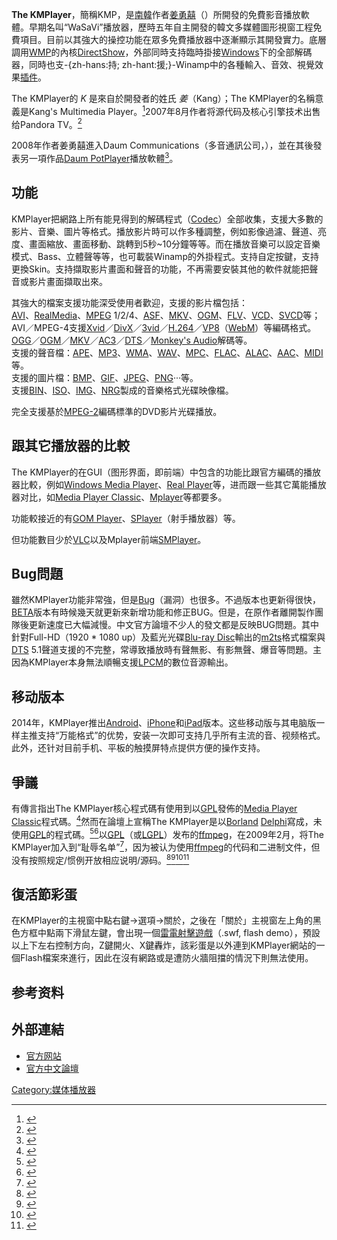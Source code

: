 {{NoteTA
|G1=IT
}}
{{For|[[KDE|KDE]]中的媒体播放器|KMPlayer}}
{{Infobox_Software
| name = The KMPlayer
| logo = The KMPlayer icon (since v3.2).png
| screenshot =
| caption = The KMPlayer 3.7
| developer = {{flagicon|Republic of Korea}}姜勇囍
| frequently_updated = yes<!--發佈版本更新？請不要編輯本頁，只須點按版本號碼！-->
| operating_system =
{{ubl
|[[Microsoft_Windows|Microsoft Windows]]（[[Windows_2000|Windows 2000]]及其以上）
|[[OS_X|OS X]]（OS X 10.6及其以上）
|[[Android|Android]]（Android 4.0.3及其以上）
|[[iOS|iOS]]（iOS 7及其以上）
}}
| programming language = [[Delphi|Delphi]]、[[C++Builder|C++Builder]]、[[Netwide_Assembler|Netwide Assembler]]和[[Visual_C++|Visual C++]]
| language count = 36
| language = 英语，阿尔巴尼亚语，阿拉伯语，白俄罗斯语，巴西葡萄牙语，保加利亚语，中文，捷克语，荷兰语，芬兰语，法语，德语，希伯来语，匈牙利语，意大利语，日语，韩语（默认），波斯语，波兰语，葡萄牙语，罗马尼亚语，俄语，西班牙语，瑞典语，泰语，土耳其语，乌克兰语和越南语
| genre = [[媒体播放器|媒体播放器]]
| license = [[免费软件|免费软件]]
| website = http://www.kmplayer.com/
}}

'''The KMPlayer'''，簡稱KMP，是[[南韓|南韓]]作者[[姜勇囍|姜勇囍]]（{{lang|ko|강용희}}）所開發的免費影音播放軟體。早期名叫“WaSaVi”播放器，歷時五年自主開發的韓文多媒體圖形視窗工程免費項目。目前以其強大的操控功能在眾多免費播放器中逐漸顯示其開發實力。底層調用[[WMP|WMP]]的內核[[DirectShow|DirectShow]]，外部同時支持臨時掛接[[Windows|Windows]]下的全部解碼器，同時也支-{zh-hans:持; zh-hant:援;}-Winamp中的各種輸入、音效、視覺效果[[插件|插件]]。

The KMPlayer的 ''K'' 是來自於開發者的姓氏 ''姜''（Kang）；The KMPlayer的名稱意義是Kang's Multimedia Player。<ref>{{Cite web |url=http://www.kmplayer.com/forums/showthread.php?t=141 |title=存档副本 |access-date=2007-06-10 |archive-url=https://www.webcitation.org/65usBXlrk?url=http://www.kmplayer.com/forums/showthread.php?t=141 |archive-date=2012-03-04 |dead-url=yes }}</ref>2007年8月作者将源代码及核心引擎技术出售给Pandora TV。<ref>{{Cite web |url=http://www.kmplayer.com/forums/showthread.php?t=8931 |title=存档副本 |access-date=2009-03-17 |archive-url=https://web.archive.org/web/20090123024928/http://kmplayer.com/forums/showthread.php?t=8931 |archive-date=2009-01-23 |dead-url=yes }}</ref>

2008年作者姜勇囍進入Daum Communications（多音通訊公司，{{lang|ko|다음커뮤니케이션}}），並在其後發表另一項作品[[Daum_PotPlayer|Daum PotPlayer]]播放軟體<ref>{{Cite web |url=http://tvpot.daum.net/video/live/PotplayerSpec.do |title=存档副本 |access-date=2009-08-10 |archive-url=https://web.archive.org/web/20090419143106/http://tvpot.daum.net/video/live/PotplayerSpec.do |archive-date=2009-04-19 |dead-url=yes }}</ref>。

== 功能 ==
KMPlayer把網路上所有能見得到的解碼程式（[[Codec|Codec]]）全部收集，支援大多數的影片、音樂、圖片等格式。播放影片時可以作多種調整，例如影像過濾、聲道、亮度、畫面縮放、畫面移動、跳轉到5秒~10分鐘等等。而在播放音樂可以設定音樂模式、Bass、立體聲等等，也可載裝Winamp的外掛程式。支持自定按鍵，支持更換Skin。支持擷取影片畫面和聲音的功能，不再需要安裝其他的軟件就能把聲音或影片畫面擷取出來。

其強大的檔案支援功能深受使用者歡迎，支援的影片檔包括：<br />
[[AVI|AVI]]、[[RealMedia|RealMedia]]、[[MPEG|MPEG]] 1/2/4、[[ASF|ASF]]、[[MKV|MKV]]、[[OGM|OGM]]、[[FLV|FLV]]、[[VCD|VCD]]、[[SVCD|SVCD]]等；<br />
AVI／MPEG-4支援[[Xvid|Xvid]]／[[DivX|DivX]]／[[3vid|3vid]]／[[H.264|H.264]]／[[VP8|VP8]]（[[WebM|WebM]]）等編碼格式。<br />

[[Ogg|OGG]]／[[OGM|OGM]]／[[MKV|MKV]]／[[AC3|AC3]]／[[DTS|DTS]]／[[Monkey's_Audio|Monkey's Audio]]解碼等。<br />支援的聲音檔：[[APE|APE]]、[[MP3|MP3]]、[[WMA|WMA]]、[[WAV|WAV]]、[[MPC|MPC]]、[[FLAC|FLAC]]、[[ALAC|ALAC]]、[[AAC|AAC]]、[[MIDI|MIDI]]等。<br />
支援的圖片檔：[[BMP|BMP]]、[[GIF|GIF]]、[[JPEG|JPEG]]、[[PNG|PNG]]···等。<br />支援[[BIN|BIN]]、[[ISO|ISO]]、[[IMG|IMG]]、[[NRG|NRG]]製成的音樂格式光碟映像檔。

完全支援基於[[MPEG-2|MPEG-2]]編碼標準的DVD影片光碟播放。

== 跟其它播放器的比較 ==
{{main|媒體播放器比較}}
The KMPlayer的在GUI（图形界面，即前端）中包含的功能比跟官方編碼的播放器比較，例如[[Windows_Media_Player|Windows Media Player]]、[[Real_Player|Real Player]]等，进而跟一些其它萬能播放器对比，如[[Media_Player_Classic|Media Player Classic]]、[[Mplayer|Mplayer]]等都要多。

功能較接近的有[[GOM_Player|GOM Player]]、[[SPlayer|SPlayer]]（射手播放器）等。

但功能數目少於[[VLC|VLC]]以及Mplayer前端[[SMPlayer|SMPlayer]]。

== Bug問題 ==
雖然KMPlayer功能非常強，但是[[Bug|Bug]]（漏洞）也很多。不過版本也更新得很快，[[軟件版本週期#Beta|BETA]]版本有時候幾天就更新來新增功能和修正BUG。但是，在原作者離開製作團隊後更新速度已大幅減慢。中文官方論壇不少人的發文都是反映BUG問題。其中針對Full-HD（1920 * 1080 up）及藍光光碟[[Blu-ray_Disc|Blu-ray Disc]]輸出的[[m2ts|m2ts]]格式檔案與[[DTS|DTS]] 5.1聲道支援的不完整，常導致播放時有聲無影、有影無聲、爆音等問題。主因為KMPlayer本身無法順暢支援[[LPCM|LPCM]]的數位音源輸出。

== 移动版本 ==
2014年，KMPlayer推出[[Android|Android]]、[[iPhone|iPhone]]和[[iPad|iPad]]版本。这些移动版与其电脑版一样主推支持“万能格式”的优势，安装一次即可支持几乎所有主流的音、视频格式。此外，还针对目前手机、平板的触摸屏特点提供方便的操作支持。

== 爭議 ==
有傳言指出The KMPlayer核心程式碼有使用到以[[GPL|GPL]]發佈的[[Media_Player_Classic|Media Player Classic]]程式碼。<ref>{{Cite web |url=http://sourceforge.net/forum/forum.php?forum_id=462894 |title=存档副本 |accessdate=2007-06-10 |archive-date=2008-12-17 |archive-url=https://web.archive.org/web/20081217172035/http://sourceforge.net/forum/forum.php?forum_id=462894 |dead-url=no }}</ref>然而在論壇上{{Who|有人|time=2014-03-20}}宣稱The KMPlayer是以[[Borland|Borland]] [[Delphi|Delphi]]寫成，未使用[[GPL|GPL]]的程式碼。<ref name="name">{{Cite web |url=http://www.kmplayer.com/forums/showthread.php?t=141 |title=存档副本 |access-date=2007-06-10 |archive-url=https://www.webcitation.org/65usBXlrk?url=http://www.kmplayer.com/forums/showthread.php?t=141 |archive-date=2012-03-04 |dead-url=yes }}</ref><ref>{{Cite web |url=http://www.kmplayer.com/forums/showthread.php?t=140 |title=存档副本 |access-date=2007-06-10 |archive-url=https://web.archive.org/web/20070926223819/http://www.kmplayer.com/forums/showthread.php?t=140 |archive-date=2007-09-26 |dead-url=yes }}</ref>以[[GPL|GPL]]（或[[LGPL|LGPL]]）发布的[[ffmpeg|ffmpeg]]，在2009年2月，{{Who|time=2014-03-20}}将The KMPlayer加入到“耻辱名单”<ref>{{cite web |url=http://roundup.ffmpeg.org/roundup/ffmpeg/issue820 |title=存档副本 |accessdate=2009-05-25 |deadurl=yes |archiveurl=https://web.archive.org/web/20110501005250/http://roundup.ffmpeg.org/roundup/ffmpeg/issue820 |archivedate=2011-05-01 }}</ref>，因为被认为使用[[ffmpeg|ffmpeg]]的代码和二进制文件，但没有按照规定/惯例开放相应说明/源码。<ref>{{Cite web |url=http://roundup.ffmpeg.org/roundup/ffmpeg/issue820 |title=Kang Media Player violates FFmpeg's license |accessdate=2009-05-25 |archive-date=2011-05-01 |archive-url=https://web.archive.org/web/20110501005250/http://roundup.ffmpeg.org/roundup/ffmpeg/issue820 |dead-url=yes }}</ref><ref>{{Cite web |url=http://ffmpeg.org/shame.html |title=存档副本 |accessdate=2013-11-11 |archive-date=2010-11-21 |archive-url=https://web.archive.org/web/20101121124010/http://ffmpeg.org/shame.html |dead-url=no }}</ref><ref>{{cite web |url=http://libav.org/shame.html |title=存档副本 |accessdate=2013-11-11 |deadurl=yes |archiveurl=https://web.archive.org/web/20110316041900/http://libav.org/shame.html |archivedate=2011-03-16 }}</ref><ref>{{cite web |url=http://roundup.libav.org/issue2112 |title=存档副本 |accessdate=2013-11-11 |deadurl=yes |archiveurl=https://web.archive.org/web/20120921001258/http://roundup.libav.org/issue2112 |archivedate=2012-09-21 }}</ref>

== 復活節彩蛋 ==
在KMPlayer的主視窗中點右鍵→選項→關於，之後在「關於」主視窗左上角的黑色方框中點兩下滑鼠左鍵，會出現一個[[雷電_(遊戲)|雷電射擊遊戲]]（.swf, flash demo），預設以上下左右控制方向，Z鍵開火、X鍵轟炸，該彩蛋是以外連到KMPlayer網站的一個Flash檔案來進行，因此在沒有網路或是遭防火牆阻擋的情況下則無法使用。

== 参考资料 ==
{{reflist|2}}

== 外部連結 ==
{{Commons category}}
* [http://www.kmpmedia.net/ 官方网站]{{Wayback|url=http://www.kmpmedia.net/ |date=20121225052950 }}
* [https://web.archive.org/web/20070503091258/http://www.kmplayer.com/forums/forumdisplay.php?f=7 官方中文論壇]

{{媒體播放器 (應用軟件)}}

[[Category:媒体播放器|Category:媒体播放器]]